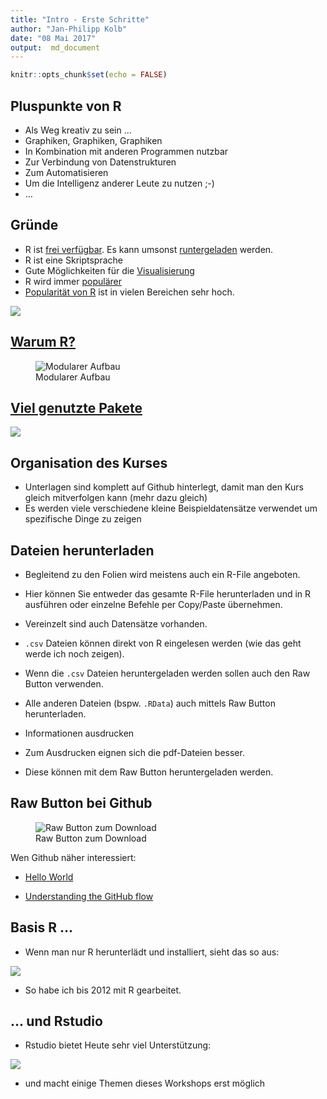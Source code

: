 ```yaml
---
title: "Intro - Erste Schritte"
author: "Jan-Philipp Kolb"
date: "08 Mai 2017"
output:  md_document
---
```


```r
knitr::opts_chunk$set(echo = FALSE)
```


## Pluspunkte von R

- Als Weg kreativ zu sein ...
- Graphiken, Graphiken, Graphiken
- In Kombination mit anderen Programmen nutzbar
- Zur Verbindung von Datenstrukturen
- Zum Automatisieren
- Um die Intelligenz anderer Leute zu nutzen ;-)
- ...

## Gründe

- R ist [frei verfügbar](https://www.r-project.org/). Es kann umsonst [runtergeladen](http://www.inside-r.org/why-use-r) werden.
- R ist eine Skriptsprache 
- Gute Möglichkeiten für die [Visualisierung](http://www.sr.bham.ac.uk/~ajrs/R/r-gallery.html) 
- R wird immer [populärer](https://twitter.com/josiahjdavis/status/559778930476220418)
- [Popularität von R](http://blog.revolutionanalytics.com/popularity/) ist in vielen Bereichen sehr hoch.

![](http://d287f0h5fel5hu.cloudfront.net/blog/wp-content/uploads/2013/06/bar-learn-r-img11.png)


## [Warum R?](http://stats.idre.ucla.edu/r/seminars/intro/)

![Modularer Aufbau](http://revolution-computing.typepad.com/.a/6a010534b1db25970b01bb086253c2970d-500wi)


## [Viel genutzte Pakete](https://gallery.shinyapps.io/cran-gauge/)

![](https://github.com/Japhilko/IntroR/raw/master/2017/slides/figure/CRANdownloads.PNG)

## Organisation des Kurses

- Unterlagen sind komplett auf Github hinterlegt, damit man den Kurs gleich mitverfolgen kann (mehr dazu gleich)
- Es werden viele verschiedene kleine Beispieldatensätze verwendet um spezifische Dinge zu zeigen

## Dateien herunterladen

- Begleitend zu den Folien wird meistens auch ein R-File angeboten. 

- Hier können Sie entweder das gesamte R-File herunterladen und in R ausführen oder einzelne Befehle per Copy/Paste übernehmen.

- Vereinzelt sind auch Datensätze vorhanden. 

- `.csv` Dateien können direkt von R eingelesen werden (wie das geht werde ich noch zeigen).

- Wenn die `.csv` Dateien heruntergeladen werden sollen auch den Raw Button verwenden.

- Alle anderen Dateien (bspw. `.RData`) auch mittels Raw Button herunterladen.

-  Informationen ausdrucken

-   Zum Ausdrucken eignen sich die pdf-Dateien besser. 

-   Diese können mit dem Raw Button heruntergeladen werden. 

## Raw Button bei Github

![Raw Button zum Download](https://raw.githubusercontent.com/Japhilko/GeoData/master/2016/slides/figure/GithubDownload.bmp)



Wen Github näher interessiert:

- [Hello World](https://guides.github.com/activities/hello-world/)

- [Understanding the GitHub flow](https://guides.github.com/introduction/flow/)

## Basis R ...

- Wenn man nur R herunterlädt und installiert, sieht das so aus:

![](http://i1.wp.com/www.rensenieuwenhuis.nl/wp-content/uploads/2008/11/2-r.jpg)

- So habe ich bis 2012 mit R gearbeitet.

## ... und Rstudio

- Rstudio bietet Heute sehr viel Unterstützung:

![](http://rprogramming.net/wp-content/uploads/2012/10/RStudio-Screenshot.png)

- und macht einige Themen dieses Workshops erst möglich

